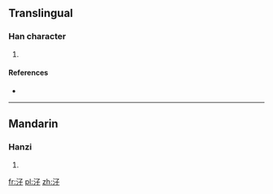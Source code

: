 ==Translingual==

===Han character===
{{Han char|rn=85|rad=水|as=03|sn=6|four=|canj=水弓木 (END), X水弓木 (XEND)}}

# {{defn|Han|sort=水03}}

====References====
* {{Han ref|kx=0605.070|dkj=17126|dj=0998.150|hdz=31555.020|uh=6C53|ud=27731}}

----

==Mandarin==

===Hanzi===
{{cmn-hanzi|pin=[[qiú]] ([[qiu2]])|wg=ch'iu<sup>2</sup>}}

# {{defn|lang=cmn|sort=水03}}

[[fr:汓]]
[[pl:汓]]
[[zh:汓]]